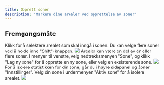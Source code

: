 ```yaml
---
title: Opprett soner
description: 'Markere dine arealer ved opprettelse av soner'
---
```


## Fremgangsmåte

<Steps>
  <Step title="Velg et areal">
    Klikk for å selektere arealet som skal inngå i sonen.
    <Tip>
      Du kan velge flere soner ved å holde inne "Shift"-knappen.
    </Tip>
    <Frame type="glass">
        <img src="/images/engine/arealer/opprette-soner/steg-1.png" />
    </Frame>
  </Step>
  <Step title="Opprett sone">
    <Info>
      Arealer kan være en del av én eller flere soner.
    </Info>
    I menyen til venstre, velg nedtrekksmenyen "Sone", og klikk "Lag ny sone" for å opprette en ny sone, eller velg en eksisterende sone.
    <Frame type="glass">
        <img src="/images/engine/arealer/opprette-soner/steg-2.png" />
    </Frame>
  </Step>
  <Step title="Aktiver sone">
    For å isolere statistikken for din sone, går du i høyre sidepanel og åpner "Innstillinger". Velg din sone i undermenyen "Aktiv sone" for å isolere arealet.
    <Frame type="glass">
        <img src="/images/engine/arealer/opprette-soner/steg-3.png" />
    </Frame>
  </Step>
</Steps>
